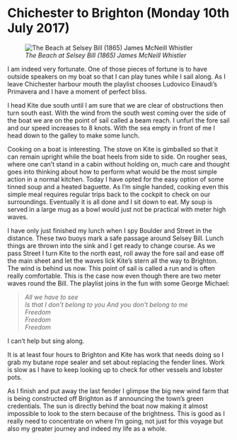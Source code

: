 # Chichester to Brighton (Monday 10th July 2017)

![*The Beach at Selsey Bill (1865) James McNeill Whistler*](images/BeachAtSelseyBillSmaller.jpg "Beach At Selsey Bill")

I am indeed very fortunate. One of those pieces of fortune is to have outside speakers on my boat so that I can play tunes while I sail along. As I leave Chichester harbour mouth the playlist chooses Ludovico Einaudi’s Primavera and I have a moment of perfect bliss.

I head Kite due south until I am sure that we are clear of obstructions then turn south east. With the wind from the south west coming over the side of the boat we are on the point of sail called a beam reach. I unfurl the fore sail and our speed increases to 8 knots. With the sea empty in front of me I head down to the galley to make some lunch.

Cooking on a boat is interesting. The stove on Kite is gimballed so that it can remain upright while the boat heels from side to side. On rougher seas, where one can’t stand in a cabin without holding on, much care and thought goes into thinking about how to perform what would be the most simple action in a normal kitchen. Today I have opted for the easy option of some tinned soup and a heated baguette. As I’m single handed, cooking even this simple meal requires regular trips back to the cockpit to check on our surroundings. Eventually it is all done and I sit down to eat. My soup is served in a large mug as a bowl would just not be practical with meter high waves.

I have only just finished my lunch when I spy Boulder and Street in the distance. These two buoys mark a safe passage around Selsey Bill. Lunch things are thrown into the sink and I get ready to change course. As we pass Street I turn Kite to the north east, roll away the fore sail and ease off the main sheet and let the waves lick Kite’s stern all the way to Brighton. The wind is behind us now. This point of sail is called a run and is often really comfortable. This is the case now even though there are two meter waves round the Bill. The playlist joins in the fun with some George Michael:

> *All we have to see  
> Is that I don’t belong to you
> And you don't belong to me  
> Freedom  
> Freedom  
> Freedom*  

I can’t help but sing along.

It is at least four hours to Brighton and Kite has work that needs doing so I grab my butane rope sealer and set about replacing the fender lines. Work is slow as I have to keep looking up to check for other vessels and lobster pots.

As I finish and put away the last fender I glimpse the big new wind farm that is being constructed off Brighton as if announcing the town’s green credentials. The sun is directly behind the boat now making it almost impossible to look to the stern because of the brightness. This is good as I really need to concentrate on where I’m going, not just for this voyage but also my greater journey and indeed my life as a whole.
